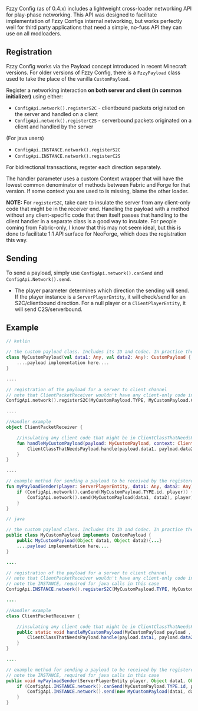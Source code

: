 Fzzy Config (as of 0.4.x) includes a lightweight cross-loader networking API for play-phase networking. This API was designed to facilitate implementation of Fzzy Configs internal networking, but works perfectly well for third party applications that need a simple, no-fuss API they can use on all modloaders.

## Registration
Fzzy Config works via the Payload concept introduced in recent Minecraft versions. For older versions of Fzzy Config, there is a `FzzyPayload` class used to take the place of the vanilla `CustomPayload`.

Register a networking interaction **on both server and client (in common initializer)** using either:
* `ConfigApi.network().registerS2C` - clientbound packets originated on the server and handled on a client
* `ConfigApi.network().registerC2S` - serverbound packets originated on a client and handled by the server

(For java users)
* `ConfigApi.INSTANCE.network().registerS2C`
* `ConfigApi.INSTANCE.network().registerC2S`

For bidirectional transactions, regster each direction separately.

The handler parameter uses a custom Context wrapper that will have the lowest common denominator of methods between Fabric and Forge for that version. If some context you are used to is missing, blame the other loader.

**NOTE:** For `registerS2C`, take care to insulate the server from any client-only code that might be in the receiver end. Handling the payload with a method without any client-specific code that then itself passes that handling to the client handler in a separate class is a good way to insulate. For people coming from Fabric-only, I know that this may not seem ideal, but this is done to facilitate 1:1 API surface for NeoForge, which does the registration this way.

## Sending
To send a payload, simply use `ConfigApi.network().canSend` and `ConfigApi.Network().send`.
* The player parameter determines which direction the sending will send. If the player instance is a `ServerPlayerEntity`, it will check/send for an S2C/clientbound direction. For a null player or a `ClientPlayerEntity`, it will send C2S/serverbound.

## Example
```kotlin
// kotlin

// the custom payload class. Includes its ID and Codec. In practice the data won't be "Any"; just for illustration.
class MyCustomPayload(val data1: Any, val data2: Any): CustomPayload {
    ....payload implementation here....
}

....

// registration of the payload for a server to client channel
// note that ClientPacketReceiver wouldn't have any client-only code in it. It's a go-between that would insulate the client code to another class during classloading
ConfigApi.network().registerS2C(MyCustomPayload.TYPE, MyCustomPayload.CODEC, ClientPacketReceiver::handleMyCustomPayload)

....

//Handler example
object ClientPacketReceiver {

    //insulating any client code that might be in ClientClassThatNeedsPayload
    fun handleMyCustomPayload(payload: MyCustomPayload, context: ClientPlayNetworkContext) {
        ClientClassThatNeedsPayload.handle(payload.data1, payload.data2, context)
    }
}

....

// example method for sending a payload to be received by the registered handler.
fun myPayloadSender(player: ServerPlayerEntity, data1: Any, data2: Any) {
    if (ConfigApi.network().canSend(MyCustomPayload.TYPE.id, player)) {
        ConfigApi.network().send(MyCustomPayload(data1, data2), player)
    }
}
```
```java
// java

// the custom payload class. Includes its ID and Codec. In practice the data won't be "Object"; just for illustration.
public class MyCustomPayload implements CustomPayload {
    public MyCustomPayload(Object data1, Object data2){...}
    ....payload implementation here....
}

....

// registration of the payload for a server to client channel
// note that ClientPacketReceiver wouldn't have any client-only code in it. It's a go-between that would insulate the client code to another class during 
// note the INSTANCE, required for java calls in this case
ConfigApi.INSTANCE.network().registerS2C(MyCustomPayload.TYPE, MyCustomPayload.CODEC, ClientPacketReceiver::handleMyCustomPayload);

....

//Handler example
class ClientPacketReceiver {

    //insulating any client code that might be in ClientClassThatNeedsPayload
    public static void handleMyCustomPayload(MyCustomPayload payload , ClientPlayNetworkContext context) {
        ClientClassThatNeedsPayload.handle(payload.data1, payload.data2, context);
    }
}

....

// example method for sending a payload to be received by the registered handler.
// note the INSTANCE, required for java calls in this case
public void myPayloadSender(ServerPlayerEntity player, Object data1, Object data2) {
    if (ConfigApi.INSTANCE.network().canSend(MyCustomPayload.TYPE.id, player)) {
        ConfigApi.INSTANCE.network().send(new MyCustomPayload(data1, data2), player);
    }
}
```